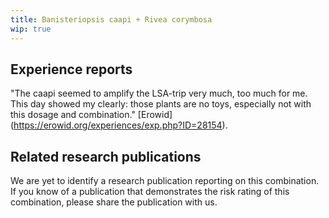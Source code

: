 ---
title: Banisteriopsis caapi + Rivea corymbosa
wip: true
---

## Experience reports
"The caapi seemed to amplify the LSA-trip very much, too much for me. This day showed my clearly: those plants are no toys, especially not with this dosage and combination." [Erowid] (https://erowid.org/experiences/exp.php?ID=28154).

## Related research publications
We are yet to identify a research publication reporting on this combination. If you know of a publication that demonstrates the risk rating of this combination, please share the publication with us.
